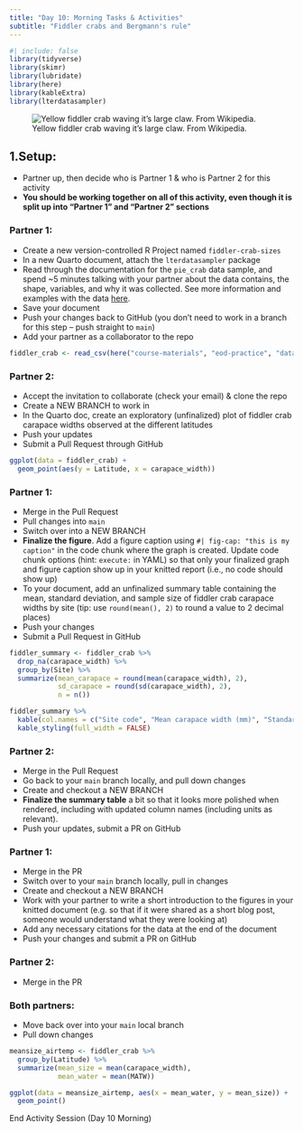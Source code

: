 ```yaml
---
title: "Day 10: Morning Tasks & Activities"
subtitle: "Fiddler crabs and Bergmann's rule"
---
```


```r
#| include: false
library(tidyverse)
library(skimr)
library(lubridate)
library(here)
library(kableExtra)
library(lterdatasampler)
```


![Yellow fiddler crab waving it's large claw. From Wikipedia.](https://upload.wikimedia.org/wikipedia/commons/0/08/Uca_perplexa_male_waving.gif)

## 1.Setup: 

- Partner up, then decide who is Partner 1 & who is Partner 2 for this activity
- **You should be working together on all of this activity, even though it is split up into "Partner 1" and "Partner 2" sections**

### Partner 1:

- Create a new version-controlled R Project named `fiddler-crab-sizes`
- In a new Quarto document, attach the `lterdatasampler` package
- Read through the documentation for the `pie_crab` data sample, and spend ~5 minutes talking with your partner about the data contains, the shape, variables, and why it was collected. See more information and examples with the data [here](https://lter.github.io/lterdatasampler/articles/pie_crab_vignette.html).
- Save your document
- Push your changes back to GitHub (you don't need to work in a branch for this step -- push straight to `main`)
- Add your partner as a collaborator to the repo

```r
fiddler_crab <- read_csv(here("course-materials", "eod-practice", "data", "fiddler_crab.csv"))
```

### Partner 2: 

- Accept the invitation to collaborate (check your email) & clone the repo
- Create a NEW BRANCH to work in
- In the Quarto doc, create an exploratory (unfinalized) plot of fiddler crab carapace widths observed at the different latitudes
- Push your updates
- Submit a Pull Request through GitHub

```r
ggplot(data = fiddler_crab) +
  geom_point(aes(y = Latitude, x = carapace_width))
```

### Partner 1: 

- Merge in the Pull Request
- Pull changes into `main`
- Switch over into a NEW BRANCH
- **Finalize the figure**. Add a figure caption using `#| fig-cap: "this is my caption"` in the code chunk where the graph is created. Update code chunk options (hint: `execute: ` in YAML) so that only your finalized graph and figure caption show up in your knitted report (i.e., no code should show up)
- To your document, add an unfinalized summary table containing the mean, standard deviation, and sample size of fiddler crab carapace widths by site (tip: use `round(mean(), 2)` to round a value to 2 decimal places)
- Push your changes
- Submit a Pull Request in GitHub

```r
fiddler_summary <- fiddler_crab %>% 
  drop_na(carapace_width) %>% 
  group_by(Site) %>% 
  summarize(mean_carapace = round(mean(carapace_width), 2),
            sd_carapace = round(sd(carapace_width), 2),
            n = n()) 

fiddler_summary %>% 
  kable(col.names = c("Site code", "Mean carapace width (mm)", "Standard deviation (mm)", "Sample size")) %>% 
  kable_styling(full_width = FALSE)
```

### Partner 2: 

- Merge in the Pull Request
- Go back to your `main` branch locally, and pull down changes
- Create and checkout a NEW BRANCH
- **Finalize the summary table** a bit so that it looks more polished when rendered, including with updated column names (including units as relevant). 
- Push your updates, submit a PR on GitHub

### Partner 1: 

- Merge in the PR
- Switch over to your `main` branch locally, pull in changes
- Create and checkout a NEW BRANCH
- Work with your partner to write a short introduction to the figures in your knitted document (e.g. so that if it were shared as a short blog post, someone would understand what they were looking at)
- Add any necessary citations for the data at the end of the document
- Push your changes and submit a PR on GitHub

### Partner 2: 

- Merge in the PR

### Both partners:

- Move back over into your `main` local branch
- Pull down changes


```r
meansize_airtemp <- fiddler_crab %>% 
  group_by(Latitude) %>% 
  summarize(mean_size = mean(carapace_width),
            mean_water = mean(MATW))

ggplot(data = meansize_airtemp, aes(x = mean_water, y = mean_size)) +
  geom_point()
```

::: {.center-text .body-text-xl .teal-text}
End Activity Session (Day 10 Morning)
:::
